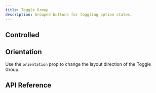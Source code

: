 ```yaml
---
title: Toggle Group
description: Grouped buttons for toggling option states.
---
```







<Framework id="svelte">
	<Preview framework="svelte" files={{ 'app.svelte': DefaultSvelteRaw }} client:visible>
		<DefaultSvelte client:visible />
	</Preview>
</Framework>
<Framework id="react">
	<Preview framework="react" files={{ 'app.tsx': DefaultReactRaw }} client:visible>
		<DefaultReact client:visible />
	</Preview>
</Framework>

## Controlled

<Framework id="svelte">
	<Preview framework="svelte" files={{ 'app.svelte': ControlledSvelteRaw }} client:visible>
		<ControlledSvelte client:visible />
	</Preview>
</Framework>
<Framework id="react">
	<Preview framework="react" files={{ 'app.tsx': ControlledReactRaw }} client:visible>
		<ControlledReact client:visible />
	</Preview>
</Framework>

## Orientation

Use the `orientation` prop to change the layout direction of the Toggle Group.

<Framework id="svelte">
	<Preview framework="svelte" files={{ 'app.svelte': ControlledSvelteRaw }} client:visible>
		<ControlledSvelte client:visible />
	</Preview>
</Framework>

## API Reference

<ApiTable />
